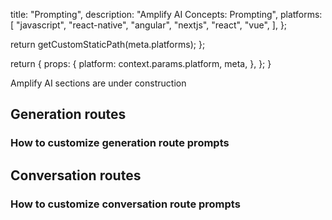 
  title: "Prompting",
  description:
    "Amplify AI Concepts: Prompting",
  platforms: [
    "javascript",
    "react-native",
    "angular",
    "nextjs",
    "react",
    "vue",
  ],
};

  return getCustomStaticPath(meta.platforms);
};

  return {
    props: {
      platform: context.params.platform,
      meta,
    },
  };
}


<Callout warning>

Amplify AI sections are under construction

</Callout>


## Generation routes

### How to customize generation route prompts


## Conversation routes

### How to customize conversation route prompts
